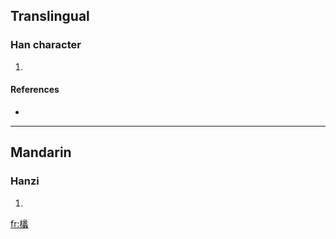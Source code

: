 ==Translingual==

===Han character===
{{Han char|rn=75|rad=木|as=21|sn=25|four=4793<sub>6</sub>|canj=木女人戈 (DVOI)}}

# {{defn|Han|sort=木21}}

====References====
* {{Han ref|kx=0564.160|dkj=15970|dj=0953.200|hdz=21326.140|uh=6B1A|ud=27418|bh=F8F4|bd=63732}}

----

==Mandarin==

===Hanzi===
{{cmn-hanzi|pin=[[lǐ]] ([[li3]])|wg=li<sup>3</sup>}}

# {{defn|Mandarin}}

[[fr:欚]]